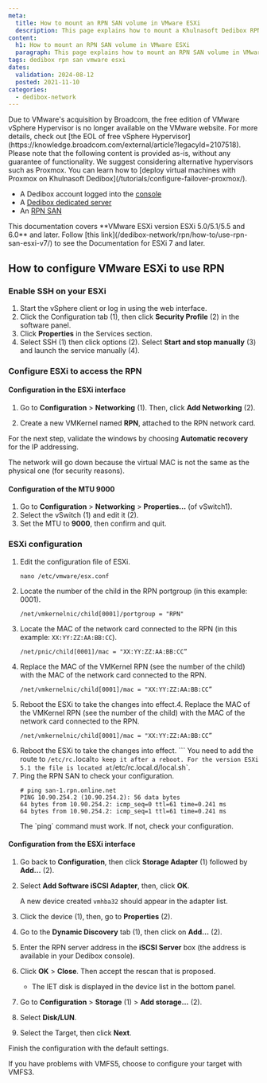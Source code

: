 ```yaml
---
meta:
  title: How to mount an RPN SAN volume in VMware ESXi
  description: This page explains how to mount a Khulnasoft Dedibox RPN SAN volume in VMware ESXi
content:
  h1: How to mount an RPN SAN volume in VMware ESXi
  paragraph: This page explains how to mount an RPN SAN volume in VMware ESXi
tags: dedibox rpn san vmware esxi
dates:
  validation: 2024-08-12
  posted: 2021-11-10
categories:
  - dedibox-network
---
```


<Message type="important">
  Due to VMware's acquisition by Broadcom, the free edition of VMware vSphere Hypervisor is no longer available on the VMware website. For more details, check out [the EOL of free vSphere Hypervisor](https://knowledge.broadcom.com/external/article?legacyId=2107518). Please note that the following content is provided as-is, without any guarantee of functionality.
We suggest considering alternative hypervisors such as Proxmox. You can learn how to [deploy virtual machines with Proxmox on Khulnasoft Dedibox](/tutorials/configure-failover-proxmox/).
</Message>

<Macro id="requirements" />

- A Dedibox account logged into the [console](https://console.online.net)
- A [Dedibox dedicated server](https://www.khulnasoft.com/en/dedibox)
- An [RPN SAN](https://www.khulnasoft.com/en/dedibox/storage/)

<Message type="important">
  This documentation covers **VMware ESXi version ESXi 5.0/5.1/5.5 and 6.0** and later. Follow [this link](/dedibox-network/rpn/how-to/use-rpn-san-esxi-v7/) to see the Documentation for ESXi 7 and later.
</Message>

## How to configure VMware ESXi to use RPN

### Enable SSH on your ESXi

1. Start the vSphere client or log in using the web interface.
2. Click the Configuration tab (1), then click **Security Profile** (2) in the software panel.
    <Lightbox src="khulnasoft_esxi-san-en-01.webp" />
3. Click **Properties** in the Services section.
    <Lightbox src="khulnasoft_esxi-san-en-02.webp" />
4. Select SSH (1) then click options (2). Select **Start and stop manually** (3) and launch the service manually (4).
    <Lightbox src="khulnasoft_esxi-san-en-03.webp" />

### Configure ESXi to access the RPN

#### Configuration in the ESXi interface

1. Go to **Configuration** > **Networking** (1). Then, click **Add Networking** (2).
    <Lightbox src="khulnasoft_esxi-san-en-04.webp" />
2. Create a new VMKernel named **RPN**, attached to the RPN network card.
    <Lightbox src="khulnasoft_esxi-san-en-05.webp" />

    <Lightbox src="khulnasoft_esxi-san-en-06.webp" />

For the next step, validate the windows by choosing **Automatic recovery** for the IP addressing.

<Message type="important">
  The network will go down because the virtual MAC is not the same as the physical one (for security reasons).
</Message>

#### Configuration of the MTU 9000

1. Go to **Configuration** > **Networking** > **Properties...** (of vSwitch1).
    <Lightbox src="khulnasoft_esxi-san-en-07.webp" />
2. Select the vSwitch (1) and edit it (2).
    <Lightbox src="khulnasoft_esxi-san-en-08.webp" />
3. Set the MTU to **9000**, then confirm and quit.
    <Lightbox src="khulnasoft_esxi-san-en-09.webp" />

### ESXi configuration

1. Edit the configuration file of ESXi.
    ```
    nano /etc/vmware/esx.conf
    ```
2. Locate the number of the child in the RPN portgroup (in this example: 0001).
    ```
    /net/vmkernelnic/child[0001]/portgroup = "RPN"
    ```
3. Locate the MAC of the network card connected to the RPN (in this example: `XX:YY:ZZ:AA:BB:CC`).
    ```
    /net/pnic/child[0001]/mac = "XX:YY:ZZ:AA:BB:CC”
    ```
4. Replace the MAC of the VMKernel RPN (see the number of the child) with the MAC of the network card connected to the RPN.
    ```
    /net/vmkernelnic/child[0001]/mac = "XX:YY:ZZ:AA:BB:CC”
    ```
5. Reboot the ESXi to take the changes into effect.4. Replace the MAC of the VMKernel RPN (see the number of the child) with the MAC of the network card connected to the RPN.
    ```
    /net/vmkernelnic/child[0001]/mac = "XX:YY:ZZ:AA:BB:CC”
    ```
5. Reboot the ESXi to take the changes into effect.  ```
    <Message type="important">
      You need to add the route to `/etc/rc.`local` to keep it after a reboot.
      For the version ESXi 5.1 the file is located at `/etc/rc.local.d/local.sh`.
    </Message>
7. Ping the RPN SAN to check your configuration.
    ```
    # ping san-1.rpn.online.net
    PING 10.90.254.2 (10.90.254.2): 56 data bytes
    64 bytes from 10.90.254.2: icmp_seq=0 ttl=61 time=0.241 ms
    64 bytes from 10.90.254.2: icmp_seq=1 ttl=61 time=0.241 ms
    ```
    <Message type="important">
      The `ping` command must work. If not, check your configuration.
    </Message>

#### Configuration from the ESXi interface

1. Go back to **Configuration**, then click **Storage Adapter** (1) followed by **Add...** (2).
    <Lightbox src="khulnasoft_esxi-san-en-10.webp" />
2. Select **Add Software iSCSI Adapter**, then, click **OK**.
    <Lightbox src="khulnasoft_esxi-san-en-11.webp" />

    A new device created `vmhba32` should appear in the adapter list.
3. Click the device (1), then, go to **Properties** (2).
    <Lightbox src="khulnasoft_esxi-san-en-12.webp" />
4. Go to the **Dynamic Discovery** tab (1), then click on **Add...** (2).
    <Lightbox src="khulnasoft_esxi-san-en-13.webp" />
5. Enter the RPN server address in the **iSCSI Server** box (the address is available in your Dedibox console).
    <Lightbox src="khulnasoft_esxi-san-en-14.webp" />
6. Click **OK** > **Close**. Then accept the rescan that is proposed.
    <Lightbox src="khulnasoft_esxi-san-en-15.webp" />
    * The IET disk is displayed in the device list in the bottom panel.
7. Go to **Configuration** > **Storage** (1) > **Add storage...** (2).
    <Lightbox src="khulnasoft_esxi-san-en-16.webp" />
8. Select **Disk/LUN**.
    <Lightbox src="khulnasoft_esxi-san-en-17.webp" />
9. Select the Target, then click **Next**.
    <Lightbox src="khulnasoft_esxi-san-en-18.webp" />

Finish the configuration with the default settings.

<Message type="tip">
  If you have problems with VMFS5, choose to configure your target with VMFS3.
</Message>


